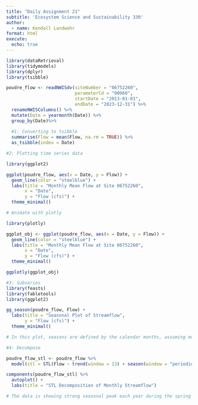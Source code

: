 ```yaml
---
title: "Daily Assignment 21"
subtitle: 'Ecosystem Science and Sustainability 330'
author:
  - name: Kendall Landwehr
format: html
execute:
  echo: true
---
```


```r
library(dataRetrieval)
library(tidymodels)
library(dplyr)
library(tsibble)
```


```r
poudre_flow <- readNWISdv(siteNumber = "06752260",  
                          parameterCd = "00060",    
                          startDate = "2013-01-01",   
                          endDate = "2023-12-31") %>% 
  renameNWISColumns() %>%                             
  mutate(Date = yearmonth(Date)) %>%                  
  group_by(Date)%>%
  
  #1: Converting to tsibble
  summarise(Flow = mean(Flow, na.rm = TRUE)) %>% 
  as_tsibble(index = Date)

```

```r
#2: Plotting time series data

library(ggplot2)

ggplot(poudre_flow, aes(x = Date, y = Flow)) +
  geom_line(color = "steelblue") +
  labs(title = "Monthly Mean Flow at Site 06752260",
       x = "Date",
       y = "Flow (cfs)") +
  theme_minimal()

```

```r
# Animate with plotly 

library(plotly)

ggplot_obj <- ggplot(poudre_flow, aes(x = Date, y = Flow)) +
  geom_line(color = "steelblue") +
  labs(title = "Monthly Mean Flow at Site 06752260",
       x = "Date",
       y = "Flow (cfs)") +
  theme_minimal()

ggplotly(ggplot_obj)
```

```r
#3: Subseries 
library(feasts)
library(fabletools)
library(ggplot2)

gg_season(poudre_flow, Flow) +
  labs(title = "Seasonal Plot of Streamflow",
       y = "Flow (cfs)") +
  theme_minimal()

# In this plot, seasons are defined by the calendar months, assuming monthly seasonablity. Subseries are time series broken down by season, in this case, one for each month. The data shows a sharp increase in streamflow from April to July, likely because of increased temperatures resulting in more snowmelt and runoff. Rainfall is also typically higher during these months. In 2014, there is outlying data from August to October with a sharp increase in streamflow. 
```

```r
#4: Decompose 

poudre_flow_stl <- poudre_flow %>%
  model(stl = STL(Flow ~ trend(window = 13) + season(window = "periodic")))

components(poudre_flow_stl) %>%
  autoplot() +
  labs(title = "STL Decomposition of Monthly Streamflow")

# The data is showing strong seasonal peak each year during the spring and early summer likely because of snow melt and resulting runoff. There are lows in the late summer and winter. This shows a seasonal pattern, repeating every 12 months. This also shows long-term changes in streamflow. The streamflow remains fairly consistent with slight decreases in streamflow over the years. This slight change could be a result of humans consuming water resources faster than they can be replaced, reducing overall streamflow. 
```

